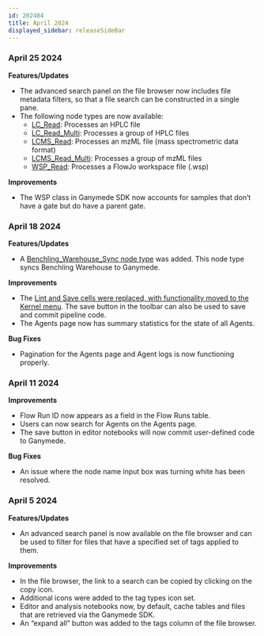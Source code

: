 ```yaml
---
id: 202404
title: April 2024
displayed_sidebar: releaseSideBar
---
```


### April 25 2024
**Features/Updates**
- The advanced search panel on the file browser now includes file metadata filters, so that a file search can be constructed in a single pane.
- The following node types are now available:
    - [LC_Read](../nodes/Instrument/LC_Read): Processes an HPLC file
    - [LC_Read_Multi](../nodes/Instrument/LC_Read_Multi): Processes a group of HPLC files
    - [LCMS_Read](../nodes/Instrument/LCMS_Read): Processes an mzML file (mass spectrometric data format)
    - [LCMS_Read_Multi](../nodes/Instrument/LCMS_Read_Multi): Processes a group of mzML files 
    - [WSP_Read](../nodes/Instrument/WSP_Read): Processes a FlowJo workspace file (.wsp)

**Improvements**
- The WSP class in Ganymede SDK now accounts for samples that don’t have a gate but do have a parent gate.

### April 18 2024
**Features/Updates**
- A [Benchling_Warehouse_Sync node type](../nodes/App/Benchling_Warehouse_Sync) was added. This node type syncs Benchling Warehouse to Ganymede. 

**Improvements**
- The [Lint and Save cells were replaced, with functionality moved to the Kernel menu](../NodeEditor#saving-and-deploying-pipeline-code).  The save button in the toolbar can also be used to save and commit pipeline code.
- The Agents page now has summary statistics for the state of all Agents.

**Bug Fixes**
- Pagination for the Agents page and Agent logs is now functioning properly.

### April 11 2024
**Improvements**
- Flow Run ID now appears as a field in the Flow Runs table.
- Users can now search for Agents on the Agents page.
- The save button in editor notebooks will now commit user-defined code to Ganymede.

**Bug Fixes**
- An issue where the node name input box was turning white has been resolved.

### April 5 2024
**Features/Updates**
- An advanced search panel is now available on the file browser and can be used to filter for files that have a specified set of tags applied to them.

**Improvements**
- In the file browser, the link to a search can be copied by clicking on the copy icon.
- Additional icons were added to the tag types icon set.
- Editor and analysis notebooks now, by default, cache tables and files that are retrieved via the Ganymede SDK.
- An “expand all” button was added to the tags column of the file browser.
